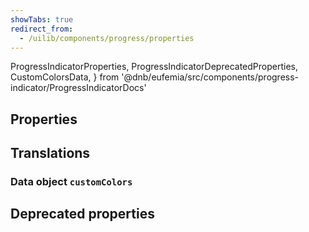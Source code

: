 ```yaml
---
showTabs: true
redirect_from:
  - /uilib/components/progress/properties
---
```


  ProgressIndicatorProperties,
  ProgressIndicatorDeprecatedProperties,
  CustomColorsData,
} from '@dnb/eufemia/src/components/progress-indicator/ProgressIndicatorDocs'

## Properties

<PropertiesTable props={ProgressIndicatorProperties} showDefaultValue />

## Translations

<TranslationsTable localeKey="ProgressIndicator" />

### Data object `customColors`

<PropertiesTable props={CustomColorsData} showDefaultValue />

## Deprecated properties

<PropertiesTable props={ProgressIndicatorDeprecatedProperties} />
